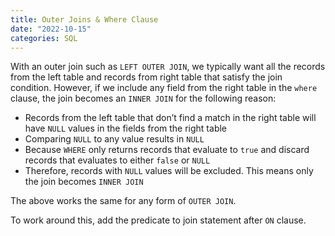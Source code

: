 ```yaml
---
title: Outer Joins & Where Clause
date: "2022-10-15"
categories: SQL
---
```

With an outer join such as `LEFT OUTER JOIN`, we typically want all the records from the left table and records from right table that satisfy the join condition. However, if we include any field from the right table in the `where` clause, the join becomes an `INNER JOIN` for the following reason:

- Records from the left table that don't find a match in the right table will have `NULL` values in the fields from the right table
- Comparing `NULL` to any value results in `NULL`
- Because `WHERE` only returns records that evaluate to `true` and discard records that evaluates to either `false` or `NULL`
- Therefore, records with `NULL` values will be excluded. This means only the join becomes `INNER JOIN`

The above works the same for any form of `OUTER JOIN`. 

To work around this, add the predicate to join statement after `ON` clause.
